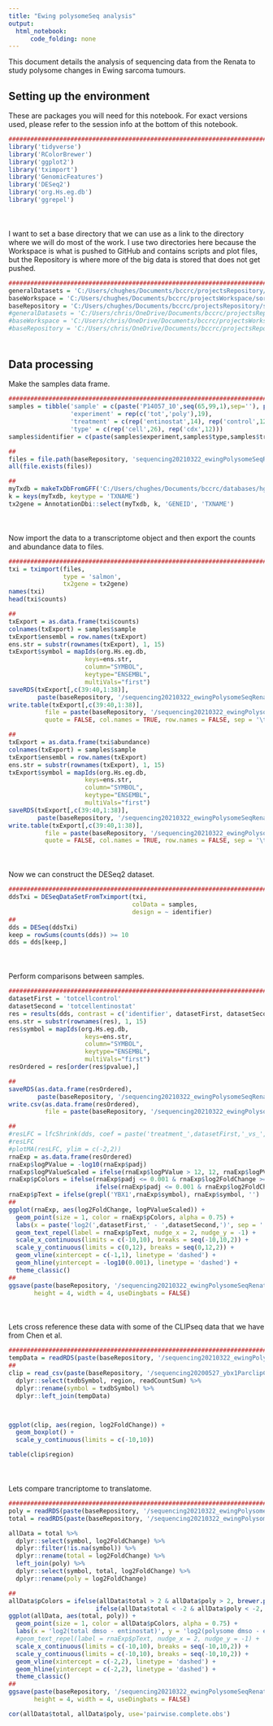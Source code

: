 ```yaml
---
title: "Ewing polysomeSeq analysis"
output:
  html_notebook:
      code_folding: none
---
```


This document details the analysis of sequencing data from the Renata to study polysome changes in Ewing sarcoma tumours. 

## Setting up the environment

These are packages you will need for this notebook. For exact versions used, please refer to the session info at the bottom of this notebook.

```r
##########################################################################################
library('tidyverse')
library('RColorBrewer')
library('ggplot2')
library('tximport')
library('GenomicFeatures')
library('DESeq2')
library('org.Hs.eg.db')
library('ggrepel')
```

<div style="margin-bottom:50px;"></div>

I want to set a base directory that we can use as a link to the directory where we will do most of the work. I use two directories here because the Workspace is what is pushed to GitHub and contains scripts and plot files, but the Repository is where more of the big data is stored that does not get pushed.

```r
##########################################################################################
generalDatasets = 'C:/Users/chughes/Documents/bccrc/projectsRepository/generalDatasets'
baseWorkspace = 'C:/Users/chughes/Documents/bccrc/projectsWorkspace/sorensenLab/relatedToYbx1'
baseRepository = 'C:/Users/chughes/Documents/bccrc/projectsRepository/sorensenLab/relatedToYbx1'
#generalDatasets = 'C:/Users/chris/OneDrive/Documents/bccrc/projectsRepository/generalDatasets'
#baseWorkspace = 'C:/Users/chris/OneDrive/Documents/bccrc/projectsWorkspace/sorensenLab/relatedToYbx1'
#baseRepository = 'C:/Users/chris/OneDrive/Documents/bccrc/projectsRepository/sorensenLab/relatedToYbx1'
```

<div style="margin-bottom:50px;"></div>

## Data processing

Make the samples data frame.

```r
##########################################################################################
samples = tibble('sample' = c(paste('P14057_10',seq(65,99,1),sep=''), paste('P14057_1',seq(100,102,1),sep='')),
                 'experiment' = rep(c('tot','poly'),19),
                 'treatment' = c(rep('entinostat',14), rep('control',12), rep('control',6), rep('entinostat',6)),
                 'type' = c(rep('cell',26), rep('cdx',12)))
samples$identifier = c(paste(samples$experiment,samples$type,samples$treatment,sep=''))

##
files = file.path(baseRepository, 'sequencing20210322_ewingPolysomeSeqRenata', paste(samples$sample, '_quant', sep = ''), 'quant.sf')
all(file.exists(files))

##
myTxdb = makeTxDbFromGFF('C:/Users/chughes/Documents/bccrc/databases/hg38/gencode_gtf/2230c535660fb4774114bfa966a62f823fdb6d21acf138d4.gtf.gz')
k = keys(myTxdb, keytype = 'TXNAME')
tx2gene = AnnotationDbi::select(myTxdb, k, 'GENEID', 'TXNAME')
```

<div style="margin-bottom:50px;"></div>

Now import the data to a transcriptome object and then export the counts and abundance data to files.

```r
##########################################################################################
txi = tximport(files, 
               type = 'salmon', 
               tx2gene = tx2gene)
names(txi)
head(txi$counts)

##
txExport = as.data.frame(txi$counts)
colnames(txExport) = samples$sample
txExport$ensembl = row.names(txExport)
ens.str = substr(rownames(txExport), 1, 15)
txExport$symbol = mapIds(org.Hs.eg.db,
                     keys=ens.str,
                     column="SYMBOL",
                     keytype="ENSEMBL",
                     multiVals="first")
saveRDS(txExport[,c(39:40,1:38)], 
        paste(baseRepository, '/sequencing20210322_ewingPolysomeSeqRenata/dataset_rawCountsSalmonAllData.rds', sep = ''))
write.table(txExport[,c(39:40,1:38)], 
          file = paste(baseRepository, '/sequencing20210322_ewingPolysomeSeqRenata/dataset_rawCountsSalmonAllData.tsv', sep = ''),
          quote = FALSE, col.names = TRUE, row.names = FALSE, sep = '\t')

##
txExport = as.data.frame(txi$abundance)
colnames(txExport) = samples$sample
txExport$ensembl = row.names(txExport)
ens.str = substr(rownames(txExport), 1, 15)
txExport$symbol = mapIds(org.Hs.eg.db,
                     keys=ens.str,
                     column="SYMBOL",
                     keytype="ENSEMBL",
                     multiVals="first")
saveRDS(txExport[,c(39:40,1:38)], 
        paste(baseRepository, '/sequencing20210322_ewingPolysomeSeqRenata/dataset_tpmSalmonAllData.rds', sep = ''))
write.table(txExport[,c(39:40,1:38)], 
          file = paste(baseRepository, '/sequencing20210322_ewingPolysomeSeqRenata/dataset_tpmSalmonAllData.tsv', sep = ''),
          quote = FALSE, col.names = TRUE, row.names = FALSE, sep = '\t')
```
<div style="margin-bottom:50px;"></div>

Now we can construct the DESeq2 dataset.

```r
##########################################################################################
ddsTxi = DESeqDataSetFromTximport(txi,
                                  colData = samples,
                                  design = ~ identifier)
##
dds = DESeq(ddsTxi)
keep = rowSums(counts(dds)) >= 10
dds = dds[keep,]
```

<div style="margin-bottom:50px;"></div>

Perform comparisons between samples.

```r
##########################################################################################
datasetFirst = 'totcellcontrol'
datasetSecond = 'totcellentinostat'
res = results(dds, contrast = c('identifier', datasetFirst, datasetSecond))
ens.str = substr(rownames(res), 1, 15)
res$symbol = mapIds(org.Hs.eg.db,
                     keys=ens.str,
                     column="SYMBOL",
                     keytype="ENSEMBL",
                     multiVals="first")
resOrdered = res[order(res$pvalue),]

##
saveRDS(as.data.frame(resOrdered), 
        paste(baseRepository, '/sequencing20210322_ewingPolysomeSeqRenata/dataset_deseq2_', datasetFirst, '-', datasetSecond, '.rds', sep = ''))
write.csv(as.data.frame(resOrdered), 
          file = paste(baseRepository, '/sequencing20210322_ewingPolysomeSeqRenata/dataset_deseq2_', datasetFirst, '-', datasetSecond, '.csv', sep = ''))

##
#resLFC = lfcShrink(dds, coef = paste('treatment_',datasetFirst,'_vs_',datasetSecond, sep = ''), type = "apeglm")
#resLFC
#plotMA(resLFC, ylim = c(-2,2))
rnaExp = as.data.frame(resOrdered)
rnaExp$logPValue = -log10(rnaExp$padj)
rnaExp$logPValueScaled = ifelse(rnaExp$logPValue > 12, 12, rnaExp$logPValue)
rnaExp$pColors = ifelse(rnaExp$padj <= 0.001 & rnaExp$log2FoldChange >= 1, brewer.pal(8,'Spectral')[1], 
                        ifelse(rnaExp$padj <= 0.001 & rnaExp$log2FoldChange <= -1, brewer.pal(8,'Spectral')[8], brewer.pal(11,'RdGy')[8]))
rnaExp$pText = ifelse(grepl('YBX1',rnaExp$symbol), rnaExp$symbol, '')
##
ggplot(rnaExp, aes(log2FoldChange, logPValueScaled)) +
  geom_point(size = 1, color = rnaExp$pColors, alpha = 0.75) +
  labs(x = paste('log2(',datasetFirst,' - ',datasetSecond,')', sep = ''), y = '-log10(Adjusted p-value)', title = paste(datasetFirst,' vs ',datasetSecond, sep='')) +
  geom_text_repel(label = rnaExp$pText, nudge_x = 2, nudge_y = -1) +
  scale_x_continuous(limits = c(-10,10), breaks = seq(-10,10,2)) +
  scale_y_continuous(limits = c(0,12), breaks = seq(0,12,2)) +
  geom_vline(xintercept = c(-1,1), linetype = 'dashed') +
  geom_hline(yintercept = -log10(0.001), linetype = 'dashed') +
  theme_classic()
##
ggsave(paste(baseRepository, '/sequencing20210322_ewingPolysomeSeqRenata/scatter_deseq2_', datasetFirst, '-', datasetSecond, '.pdf', sep = ''),
       height = 4, width = 4, useDingbats = FALSE)
```

<div style="margin-bottom:50px;"></div>

Lets cross reference these data with some of the CLIPseq data that we have from Chen et al.

```r
##########################################################################################
tempData = readRDS(paste(baseRepository, '/sequencing20210322_ewingPolysomeSeqRenata/dataset_deseq2_polycellcontrol-polycellentinostat.rds', sep = ''))
##
clip = read_csv(paste(baseRepository, '/sequencing20200527_ybx1ParclipChen/dataset_yb1ParclipAnnotatedPeakSet.csv',sep = '')) %>%
  dplyr::select(txdbSymbol, region, readCountSum) %>%
  dplyr::rename(symbol = txdbSymbol) %>%
  dplyr::left_join(tempData)



ggplot(clip, aes(region, log2FoldChange)) +
  geom_boxplot() +
  scale_y_continuous(limits = c(-10,10))

table(clip$region)
```

<div style="margin-bottom:50px;"></div>

Lets compare trancriptome to translatome.

```r
##########################################################################################
poly = readRDS(paste(baseRepository, '/sequencing20210322_ewingPolysomeSeqRenata/dataset_deseq2_polycellcontrol-polycellentinostat.rds', sep = ''))
total = readRDS(paste(baseRepository, '/sequencing20210322_ewingPolysomeSeqRenata/dataset_deseq2_totcellcontrol-totcellentinostat.rds', sep = ''))

allData = total %>%
  dplyr::select(symbol, log2FoldChange) %>%
  dplyr::filter(!is.na(symbol)) %>%
  dplyr::rename(total = log2FoldChange) %>%
  left_join(poly) %>%
  dplyr::select(symbol, total, log2FoldChange) %>%
  dplyr::rename(poly = log2FoldChange)

##
allData$pColors = ifelse(allData$total > 2 & allData$poly > 2, brewer.pal(8,'Spectral')[1], 
                        ifelse(allData$total < -2 & allData$poly < -2, brewer.pal(8,'Spectral')[8], brewer.pal(11,'RdGy')[8]))
ggplot(allData, aes(total, poly)) +
  geom_point(size = 1, color = allData$pColors, alpha = 0.75) +
  labs(x = 'log2(total dmso - entinostat)', y = 'log2(polysome dmso - entinostat)', title = 'Entinostat translatome') +
  #geom_text_repel(label = rnaExp$pText, nudge_x = 2, nudge_y = -1) +
  scale_x_continuous(limits = c(-10,10), breaks = seq(-10,10,2)) +
  scale_y_continuous(limits = c(-10,10), breaks = seq(-10,10,2)) +
  geom_vline(xintercept = c(-2,2), linetype = 'dashed') +
  geom_hline(yintercept = c(-2,2), linetype = 'dashed') +
  theme_classic()
##
ggsave(paste(baseRepository, '/sequencing20210322_ewingPolysomeSeqRenata/scatter_deseq2_polysome-total.pdf', sep = ''),
       height = 4, width = 4, useDingbats = FALSE)

cor(allData$total, allData$poly, use='pairwise.complete.obs')

```










